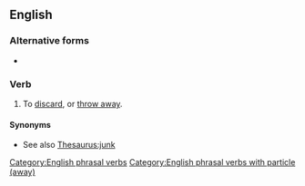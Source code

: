 ==English==

===Alternative forms===
* {{l|en|chuck out}}

===Verb===
{{en-verb|*}}

# {{lb|en|transitive|informal}} To [[discard]], or [[throw away]].
#: {{ux|en|This shirt has just about had it. I think I'll '''chuck''' it '''away'''.}}

====Synonyms====
* See also [[Thesaurus:junk]]

[[Category:English phrasal verbs]]
[[Category:English phrasal verbs with particle (away)]]